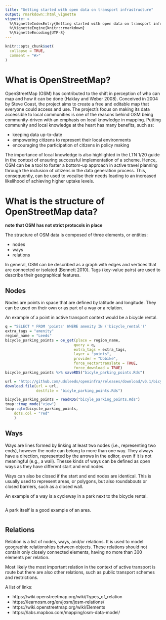 ```yaml
---
title: "Getting started with open data on transport infrastructure"
output: rmarkdown::html_vignette
vignette: >
  %\VignetteIndexEntry{Getting started with open data on transport infrastructure}
  %\VignetteEngine{knitr::rmarkdown}
  %\VignetteEncoding{UTF-8}
---
```


```r
knitr::opts_chunk$set(
  collapse = TRUE,
  comment = "#>"
)
```

# What is OpenStreetMap?

OpenStreetMap (OSM) has contributed to the shift in perception of who can map and how it can be done (Haklay and Weber 2008). Conceived in 2004 by Steve Coast, the project aims to create a free and editable map that everyone could access and use. The project's focus on making its data accessible to local communities is one of the reasons behind OSM being community-driven with an emphasis on local knowledge in mapping. Putting community and local knowledge at the heart has many benefits, such as: 

- keeping data up-to-date
- empowering citizens to represent their local environments
- encouraging the participation of citizens in policy making

The importance of local knowledge is also highlighted in the LTN 1/20 guide in the context of ensuring successful implementation of a scheme. Hence, OSM can be a tool to foster a bottom-up approach in active travel planning through the inclusion of citizens in the data generation process. This, consequently, can be used to vocalise their needs leading to an increased likelihood of achieving higher uptake levels. 

# What is the structure of OpenStreetMap data?

**note that OSM has not strict protocols in place**

The structure of OSM data is composed of three elements, or entities: 

- nodes 
- ways 
- relations 

In general, OSM can be described as a graph with edges and vertices that are connected or isolated (Bennett 2010). Tags (key-value pairs) are used to describe their geographical features.

## Nodes

Nodes are points in space that are defined by latitude and longitude. They can be used on their own or as part of a way or a relation.

An example of a point in active transport context would be a bicycle rental.
```r
q = "SELECT * FROM 'points' WHERE amenity IN ('bicycle_rental')"
extra_tags = "amenity"
region_name = "Leeds"
bicycle_parking_points = oe_get(place = region_name, 
                               query = q, 
                               extra_tags = extra_tags,
                               layer = "points",
                               provider = "bbbike",
                               force_vectortranslate = TRUE,
                               force_download = TRUE)
bicycle_parking_points %>% saveRDS("bicyle_parking_points.Rds")
```

```r
url = "http://github.com/udsleeds/openinfra/releases/download/v0.1/bicyle_parking_points.Rds"
download.file(url = url,
              destfile = "bicyle_parking_points.Rds")

bicycle_parking_points = readRDS("bicyle_parking_points.Rds")
tmap::tmap_mode("view")
tmap::qtm(bicycle_parking_points,
    dots.col = "red"
    )
```

## Ways

Ways are lines formed by linking at least two nodes (i.e., representing two ends), however the node can belong to more than one way. They always have a direction, represented by the arrows in the editor, even if it is not meaningful (e.g., a wall). Thesse kinds of ways can be defined as open ways as they have different start and end nodes.

Ways can also be closed if the start and end nodes are identical. This is usually used to represent areas, or polygons, but also roundabouts or closed barriers, such as a closed wall. 

An example of a way is a cycleway in a park next to the bicycle rental.
```r

```



A park itself is a good example of an area.
```r

```

## Relations

Relation is a list of nodes, ways, and/or relations. It is used to model geographic relationships between objects. These relations should not contain only closely connected elements, having no more than 300 elements per relation. 

Most likely the most important relation in the context of active transport is route but there are also other relations, such as public transport schemes and restrictions. 




A list of links:

- https://wiki.openstreetmap.org/wiki/Types_of_relation
- https://learnosm.org/en/josm/josm-relations/
- https://wiki.openstreetmap.org/wiki/Elements
- https://labs.mapbox.com/mapping/osm-data-model/










